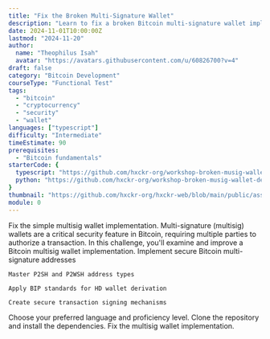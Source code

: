 ```yaml
---
title: "Fix the Broken Multi-Signature Wallet"
description: "Learn to fix a broken Bitcoin multi-signature wallet implementation"
date: 2024-11-01T10:00:00Z
lastmod: "2024-11-20"
author: 
  name: "Theophilus Isah"
  avatar: "https://avatars.githubusercontent.com/u/60826700?v=4"
draft: false
category: "Bitcoin Development"
courseType: "Functional Test"
tags: 
  - "bitcoin"
  - "cryptocurrency"
  - "security"
  - "wallet"
languages: ["typescript"]
difficulty: "Intermediate"
timeEstimate: 90
prerequisites: 
  - "Bitcoin fundamentals"
starterCode: {
  typescript: "https://github.com/hxckr-org/workshop-broken-musig-wallet-debugging--ts",
  python: "https://github.com/hxckr-org/workshop-broken-musig-wallet-debugging--py"
}
thumbnail: "https://github.com/hxckr-org/hxckr-web/blob/main/public/assets/images/simple-multisig-wallet/thumbnail.webp?raw=true"
module: 0
---
```


<ContentBox title="" description="">
  <ChallengeBrief title="Fix the Broken Multi-Signature Wallet">
    Fix the simple multisig wallet implementation. Multi-signature (multisig) wallets are a critical security feature in Bitcoin, requiring multiple parties to authorize a transaction. In this challenge, you'll examine and improve a Bitcoin multisig wallet implementation.
  </ChallengeBrief>

  <LearningObjectives title="Learning Objectives">
    Implement secure Bitcoin multi-signature addresses

    Master P2SH and P2WSH address types

    Apply BIP standards for HD wallet derivation

    Create secure transaction signing mechanisms
  </LearningObjectives>

  <Stages>
    <Stage title="Challenge Setup" difficulty="Very Easy" isExpandable={true} initialLines={0}>
      Choose your preferred language and proficiency level.
    </Stage>
  <Stage title="Project Setup" difficulty="Easy" isExpandable={true} initialLines={0}>
      Clone the repository and install the dependencies.
  </Stage>
  <Stage title="Fix the Multisig Wallet" difficulty="Medium" isExpandable={true} initialLines={0}>
      Fix the multisig wallet implementation.
    </Stage>
  </Stages>
</ContentBox>
